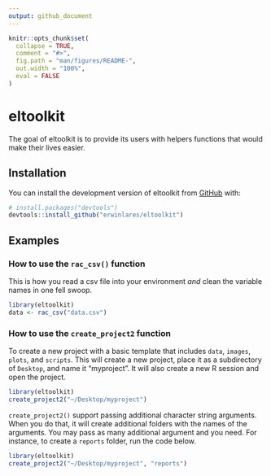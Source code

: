 ```yaml
---
output: github_document
---
```


<!-- README.md is generated from README.Rmd. Please edit that file -->

```r
knitr::opts_chunk$set(
  collapse = TRUE,
  comment = "#>",
  fig.path = "man/figures/README-",
  out.width = "100%",
  eval = FALSE
)
```

# eltoolkit

<!-- badges: start -->
<!-- badges: end -->

The goal of eltoolkit is to provide its users with helpers functions that would make their lives easier.

## Installation

You can install the development version of eltoolkit from [GitHub](https://github.com/) with:

``` r
# install.packages("devtools")
devtools::install_github("erwinlares/eltoolkit")
```

## Examples

### How to use the `rac_csv()` function

This is how you read a csv file into your environment *and* clean the variable names in one fell swoop.

```r
library(eltoolkit)
data <- rac_csv("data.csv")
```


### How to use the `create_project2` function

To create a new project with a basic template that includes `data`, `images`, `plots`, and `scripts`. This will create a new project, place it as a subdirectory of `Desktop`, and name it "myproject". It will also create a new R session and open the project. 

```r
library(eltoolkit)
create_project2("~/Desktop/myproject")
```


`create_project2()` support passing additional character string arguments. When you do that, it will create additional folders with the names of the arguments. You may pass as many additional argument and you need. For instance, to create a `reports` folder, run the code below.

```r
library(eltoolkit)
create_project2("~/Desktop/myproject", "reports")
```
